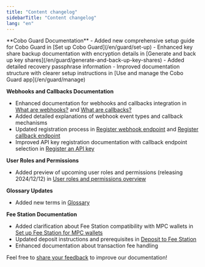 ```yaml
---
title: "Content changelog"
sidebarTitle: "Content changelog"
lang: "en"
---
```


<Update label="2024/12/04 - 2024/12/10">
**Cobo Guard Documentation**
- Added new comprehensive setup guide for Cobo Guard in [Set up Cobo Guard](/en/guard/set-up)
- Enhanced key share backup documentation with encryption details in [Generate and back up key shares](/en/guard/generate-and-back-up-key-shares)
- Added detailed recovery passphrase information
- Improved documentation structure with clearer setup instructions in [Use and manage the Cobo Guard app](/en/guard/manage)

**Webhooks and Callbacks Documentation**
- Enhanced documentation for webhooks and callbacks integration in [What are webhooks?](/en/portal/developer-console/webhooks-intro) and [What are callbacks?](/en/portal/developer-console/callbacks-intro)
- Added detailed explanations of webhook event types and callback mechanisms
- Updated registration process in [Register webhook endpoint](/en/portal/developer-console/webhooks-create) and [Register callback endpoint](/en/portal/developer-console/callbacks-register)
- Improved API key registration documentation with callback endpoint selection in [Register an API key](/en/portal/developer-console/create-api-key)

**User Roles and Permissions**
- Added preview of upcoming user roles and permissions (releasing 2024/12/12) in [User roles and permissions overview](/en/portal/organization/roles-and-permissions)

**Glossary Updates**
- Added new terms in [Glossary](/en/portal/glossary)

**Fee Station Documentation**
- Added clarification about Fee Station compatibility with MPC wallets in [Set up Fee Station for MPC wallets](/en/portal/fee-station/set-up-mpc)
- Updated deposit instructions and prerequisites in [Deposit to Fee Station](/en/portal/fee-station/deposit)
- Enhanced documentation about transaction fee handling
</Update>


<Tip>Feel free to [share your feedback](https://forms.zohopublic.com/cobo/form/DocumentFeedbackForm/formperma/QvLOhxJv1_JMsJ-1dleZ8Itb_7rzN-LtgvsDdxosoVI?referrername=manuals) to improve our documentation!</Tip>